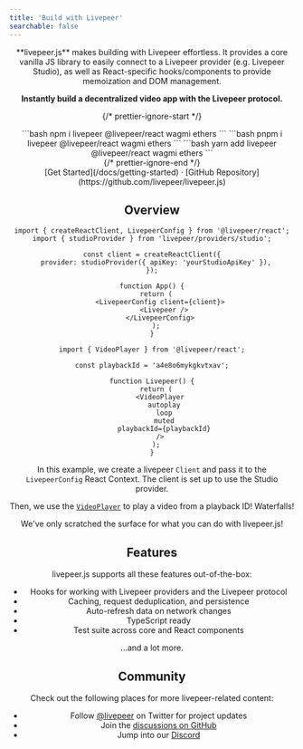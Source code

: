 ```yaml
---
title: 'Build with Livepeer'
searchable: false
---
```



<Header />

<div className="text-center">
  **livepeer.js** makes building with Livepeer effortless. It provides a core vanilla JS library to easily connect to a
  Livepeer provider (e.g. Livepeer Studio), as well as React-specific hooks/components to provide memoization and DOM
  management.
  
  **Instantly build a decentralized video app with the Livepeer protocol.**

</div>

{/* prettier-ignore-start */}
<div className="max-w-md mx-auto mt-5 mb-8 text-center install">
  <Tabs items={['npm', 'pnpm', 'yarn']}>
    <Tab>
```bash
npm i livepeer @livepeer/react wagmi ethers
```
    </Tab>
    <Tab>
```bash
pnpm i livepeer @livepeer/react wagmi ethers
```
    </Tab>
    <Tab>
```bash
yarn add livepeer @livepeer/react wagmi ethers
```
</Tab>
  </Tabs>
</div>
{/* prettier-ignore-end */}

<Bleed>
  <div className="mx-4">
    <HeaderVideo />
  </div>
</Bleed>

<div className="mt-6 mb-20 text-center">
  [Get Started](/docs/getting-started) · [GitHub
  Repository](https://github.com/livepeer/livepeer.js)
</div>

## Overview

```tsx
import { createReactClient, LivepeerConfig } from '@livepeer/react';
import { studioProvider } from 'livepeer/providers/studio';

const client = createReactClient({
  provider: studioProvider({ apiKey: 'yourStudioApiKey' }),
});

function App() {
  return (
    <LivepeerConfig client={client}>
      <Livepeer />
    </LivepeerConfig>
  );
}
```

```tsx
import { VideoPlayer } from '@livepeer/react';

const playbackId = 'a4e8o6mykgkvtxav';

function Livepeer() {
  return (
    <VideoPlayer
      autoplay
      loop
      muted
      playbackId={playbackId}
    />
  );
}
```

In this example, we create a livepeer `Client` and pass it to the `LivepeerConfig` React Context. The client is set up to use the Studio provider.

Then, we use the [`VideoPlayer`](/docs/VideoPlayer) to play a video from a playback ID! Waterfalls!

We've only scratched the surface for what you can do with livepeer.js!

## Features

livepeer.js supports all these features out-of-the-box:

- Hooks for working with Livepeer providers and the Livepeer protocol
- Caching, request deduplication, and persistence
- Auto-refresh data on network changes
- TypeScript ready
- Test suite across core and React components

...and a lot more.

## Community

Check out the following places for more livepeer-related content:

- Follow [@livepeer](https://twitter.com/livepeer) on Twitter for project updates
- Join the [discussions on GitHub](https://github.com/livepeer/livepeer.js/discussions)
- Jump into our [Discord](https://discord.gg/livepeer)

